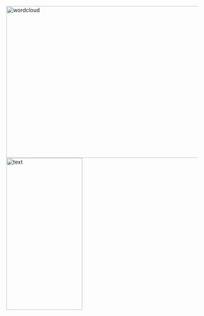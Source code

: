 
<br>
<br>
<br>
<br>
<br>


<img border="0" alt="wordcloud" src="wordcloud_white.png" width="600" height="400"><img border="0" alt="text" src="text1.png" width="200" height="400">